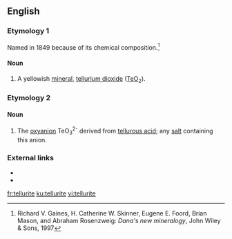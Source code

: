 ==English==

===Etymology 1===
Named in 1849 because of its chemical composition.<ref>Richard V. Gaines, H. Catherine W. Skinner, Eugene E. Foord, Brian Mason, and Abraham Rosenzweig: ''Dana's new mineralogy'', John Wiley & Sons, 1997</ref>

====Noun====
{{wikipedia}}
{{en-noun|-}}

# {{lb|en|mineralogy}} A yellowish [[mineral]], [[tellurium dioxide]] ([[tellurium|Te]][[oxygen|O]]<sub>2</sub>).

===Etymology 2===

====Noun====
{{en-noun}}
# {{lb|en|inorganic chemistry}} The [[oxyanion]] TeO<sub>3</sub><sup>2-</sup> derived from [[tellurous acid]]; any [[salt]] containing this anion.

===External links===
* {{R:WebMineral}}
* {{R:mindat}}
<references/>

[[fr:tellurite]]
[[ku:tellurite]]
[[vi:tellurite]]